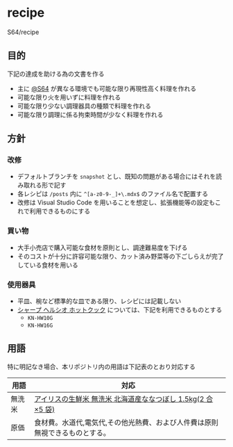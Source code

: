 # recipe

S64/recipe

## 目的

下記の達成を助ける為の文書を作る

-   主に [@S64](https://github.com/S64) が異なる環境でも可能な限り再現性高く料理を作れる
-   可能な限り火を用いずに料理を作れる
-   可能な限り少ない調理器具の種類で料理を作れる
-   可能な限り調理に係る拘束時間が少なく料理を作れる

## 方針

### 改修

-   デフォルトブランチを `snapshot` とし、既知の問題がある場合にはそれを読み取れる形で記す
-   各レシピは `/posts` 内に `^[a-z0-9-_]+\.mdx$` のファイル名で配置する
-   改修は Visual Studio Code を用いることを想定し、拡張機能等の設定もこれで利用できるものにする

### 買い物

-   大手小売店で購入可能な食材を原則とし、調達難易度を下げる
-   そのコストが十分に許容可能な限り、カット済み野菜等の下ごしらえが完了している食材を用いる

### 使用器具

-   平皿、椀など標準的な皿である限り、レシピには記載しない
-   [シャープ ヘルシオ ホットクック](https://jp.sharp/hotcook/) については、下記を利用できるものとする
    -   `KN-HW10G`
    -   `KN-HW16G`

## 用語

特に明記なき場合、本リポジトリ内の用語は下記表のとおり対応する

| 用語   | 対応                                                                                                                        |
| ------ | --------------------------------------------------------------------------------------------------------------------------- |
| 無洗米 | [アイリスの生鮮米 無洗米 北海道産ななつぼし 1.5kg(2 合 ×5 袋)](https://www.irisplaza.co.jp/index.php?KB=SHOSAI&SID=H571696) |
| 原価   | 食材費。水道代,電気代,その他光熱費、および人件費は原則無視できるものとする。                                                |
